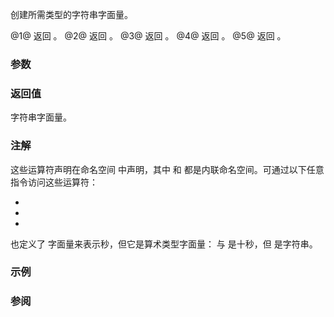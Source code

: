 {{cpp/title|n=literals::string_literals::|operator""s}}
{{cpp/string/basic_string/navbar}}
{{dcl begin}}
{{dcl header|string}}
{{dcla|num=1|since=c++14|constexpr=c++20|
std::string operator""s( const char* str, std::size_t len );
}}
{{dcl|num=2|since=c++20|
constexpr std::u8string operator""s( const char8_t* str,
                                     std::size_t len );
}}
{{dcla|num=3|since=c++14|constexpr=c++20|
std::u16string operator""s( const char16_t* str, std::size_t len );
}}
{{dcla|num=4|since=c++14|constexpr=c++20|
std::u32string operator""s( const char32_t* str, std::size_t len );
}}
{{dcla|num=5|since=c++14|constexpr=c++20|
std::wstring operator""s( const wchar_t* str, std::size_t len );
}}
{{dcl end}}

创建所需类型的字符串字面量。

@1@ 返回 {{c|std::string{str, len} }}。
@2@ 返回 {{c|std::u8string{str, len} }}。
@3@ 返回 {{c|std::u16string{str, len} }}。
@4@ 返回 {{c|std::u32string{str, len} }}。
@5@ 返回 {{c|std::wstring{str, len} }}。

===参数===
{{par begin}}
{{par|str|指向无修饰字符数组字面量起始的指针}}
{{par|len|无修饰字符数组字面量的长度}}
{{par end}}

===返回值===
字符串字面量。

===注解===
这些运算符声明在命名空间 {{c|std::literals::string_literals}} 中声明，其中 {{tt|literals}} 和 {{tt|string_literals}} 都是内联命名空间。可通过以下任意 {{c/core|using}} 指令访问这些运算符：
* {{c|using namespace std::literals}}
* {{c|using namespace std::string_literals}}
* {{c|using namespace std::literals::string_literals}}

{{lc|std::chrono::duration}} 也定义了 {{ltt|cpp/chrono/operator""s}} 字面量来表示秒，但它是算术类型字面量：{{c|10.0s}} 与 {{c|10s}} 是十秒，但 {{c|"10"s}} 是字符串。

{{feature test macro|__cpp_lib_string_udls|字符串类型的用户定义字面量|value=201304L|std=C++14}}

===示例===
{{example
|code=
#include &lt;iostream&gt;
#include &lt;string&gt;

void print_with_zeros(const auto note, const std::string&amp; s)
{
    std::cout &lt;&lt; note;
    for (const char c : s)
        c ? std::cout &lt;&lt; c : std::cout &lt;&lt; "₀";
    std::cout &lt;&lt; " (size = " &lt;&lt; s.size() &lt;&lt; ")\n";
}

int main()
{
    using namespace std::string_literals;
    
    std::string s1 = "abc\0\0def";
    std::string s2 = "abc\0\0def"s;
    print_with_zeros("s1: ", s1);
    print_with_zeros("s2: ", s2);
    
    std::cout &lt;&lt; "abcdef"s.substr(1,4) &lt;&lt; '\n';
}
|output=
s1: abc (size = 3)
s2: abc₀₀def (size = 8)
bcde
}}

===参阅===
{{dsc begin}}
{{dsc inc|cpp/string/basic_string/dsc constructor}}
{{dsc inc|cpp/string/basic_string_view/dsc operator""sv}}
{{dsc end}}

{{langlinks|de|en|es|fr|it|ja|pt|ru}}